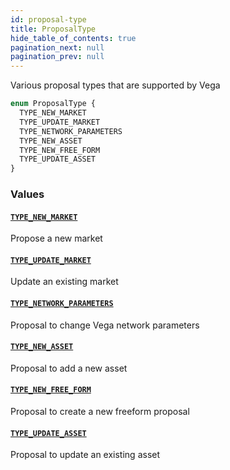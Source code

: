 ```yaml
---
id: proposal-type
title: ProposalType
hide_table_of_contents: true
pagination_next: null
pagination_prev: null
---
```



Various proposal types that are supported by Vega

```graphql
enum ProposalType {
  TYPE_NEW_MARKET
  TYPE_UPDATE_MARKET
  TYPE_NETWORK_PARAMETERS
  TYPE_NEW_ASSET
  TYPE_NEW_FREE_FORM
  TYPE_UPDATE_ASSET
}
```


### Values

#### [`TYPE_NEW_MARKET`](#)

Propose a new market


#### [`TYPE_UPDATE_MARKET`](#)

Update an existing market


#### [`TYPE_NETWORK_PARAMETERS`](#)

Proposal to change Vega network parameters


#### [`TYPE_NEW_ASSET`](#)

Proposal to add a new asset


#### [`TYPE_NEW_FREE_FORM`](#)

Proposal to create a new freeform proposal


#### [`TYPE_UPDATE_ASSET`](#)

Proposal to update an existing asset




